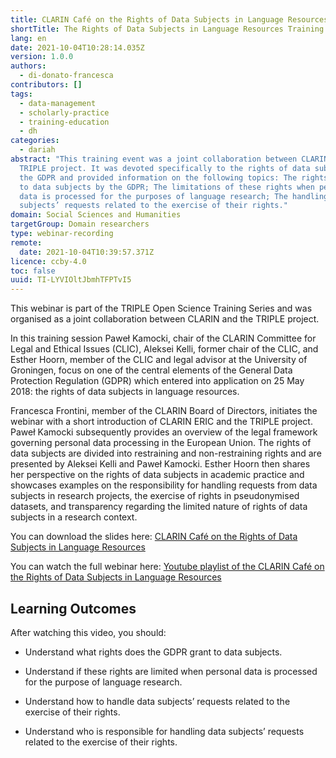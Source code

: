 ```yaml
---
title: CLARIN Café on the Rights of Data Subjects in Language Resources
shortTitle: The Rights of Data Subjects in Language Resources Training
lang: en
date: 2021-10-04T10:28:14.035Z
version: 1.0.0
authors:
  - di-donato-francesca
contributors: []
tags:
  - data-management
  - scholarly-practice
  - training-education
  - dh
categories:
  - dariah
abstract: "This training event was a joint collaboration between CLARIN and the
  TRIPLE project. It was devoted specifically to the rights of data subjects in
  the GDPR and provided information on the following topics: The rights granted
  to data subjects by the GDPR; The limitations of these rights when personal
  data is processed for the purposes of language research; The handling of data
  subjects’ requests related to the exercise of their rights."
domain: Social Sciences and Humanities
targetGroup: Domain researchers
type: webinar-recording
remote:
  date: 2021-10-04T10:39:57.371Z
licence: ccby-4.0
toc: false
uuid: TI-LYVIOltJbmhTFPTvI5
---
```

This webinar is part of the TRIPLE Open Science Training Series and was organised as a joint collaboration between CLARIN and the TRIPLE project. 

In this training session Paweł Kamocki, chair of the CLARIN Committee for Legal and Ethical Issues (CLIC), Aleksei Kelli, former chair of the CLIC, and Esther Hoorn, member of the CLIC and legal advisor at the University of Groningen, focus on one of the central elements of the General Data Protection Regulation (GDPR) which entered into application on 25 May 2018: the rights of data subjects in language resources.

Francesca Frontini, member of the CLARIN Board of Directors, initiates the webinar with a short introduction of CLARIN ERIC and the TRIPLE project. Paweł Kamocki subsequently provides an overview of the legal framework governing personal data processing in the European Union. The rights of data subjects are divided into restraining and non-restraining rights and are presented by Aleksei Kelli and Paweł Kamocki. Esther Hoorn then shares her perspective on the rights of data subjects in academic practice and showcases examples on the responsibility for handling requests from data subjects in research projects, the exercise of rights in pseudonymised datasets, and transparency regarding the limited nature of rights of data subjects in a research context. 

You can download the slides here: [CLARIN Café on the Rights of Data Subjects in Language Resources](https://www.clarin.eu/sites/default/files/30032021-CLARIN-caf%C3%A9-CLIC.pptx.pdf)

You can watch the full webinar here: [Youtube playlist of the CLARIN Café on the Rights of Data Subjects in Language Resources](https://www.youtube.com/playlist?list=PLlKmS5dTMgw2fNKvzupWyqEw7gwkzn0zG) [](https://www.youtube.com/playlist?list=PLlKmS5dTMgw2fNKvzupWyqEw7gwkzn0zG)

## Learning Outcomes

After watching this video, you should:

- Understand what rights does the GDPR grant to data subjects.
- Understand if these rights are limited when personal data is processed for the purpose of language research.
- Understand how to handle data subjects’ requests related to the exercise of their rights.
- Understand who is responsible for handling data subjects’ requests related to the exercise of their rights.

  <VideoCard provider="youtube" id="WrvfYUFD3rM" title="CLARIN Café on the Rights of Data Subjects in Language Resources - Introduction" subtitle="Click here to view" image="images/capture-d’écran-2021-10-04-à-12.38.33.png" />